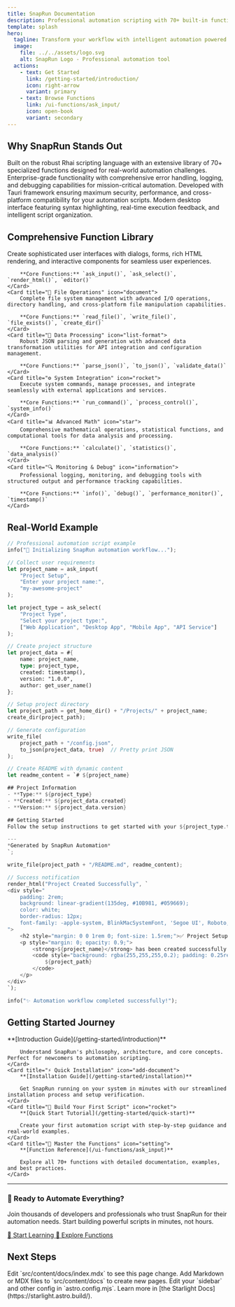 ```yaml
---
title: SnapRun Documentation
description: Professional automation scripting with 70+ built-in functions - Your ultimate productivity companion
template: splash
hero:
  tagline: Transform your workflow with intelligent automation powered by 70+ specialized functions
  image:
    file: ../../assets/logo.svg
    alt: SnapRun Logo - Professional automation tool
  actions:
    - text: Get Started
      link: /getting-started/introduction/
      icon: right-arrow
      variant: primary
    - text: Browse Functions
      link: /ui-functions/ask_input/
      icon: open-book
      variant: secondary
---
```



## Why SnapRun Stands Out

<CardGrid stagger>
	<Card title="🚀 Powerful & Intuitive" icon="rocket">
		Built on the robust Rhai scripting language with an extensive library of 70+ specialized functions designed for real-world automation challenges.
	</Card>
	<Card title="🎯 Production Ready" icon="approve-check">
		Enterprise-grade functionality with comprehensive error handling, logging, and debugging capabilities for mission-critical automation.
	</Card>
	<Card title="🛡️ Secure by Design" icon="shield">
		Developed with Tauri framework ensuring maximum security, performance, and cross-platform compatibility for your automation scripts.
	</Card>
	<Card title="⚡ Developer Friendly" icon="setting">
		Modern desktop interface featuring syntax highlighting, real-time execution feedback, and intelligent script organization.
	</Card>
</CardGrid>

## Comprehensive Function Library

<CardGrid>
	<Card title="💬 Interactive UI" icon="comment">
		Create sophisticated user interfaces with dialogs, forms, rich HTML rendering, and interactive components for seamless user experiences.
		
		**Core Functions:** `ask_input()`, `ask_select()`, `render_html()`, `editor()`
	</Card>
	<Card title="📁 File Operations" icon="document">
		Complete file system management with advanced I/O operations, directory handling, and cross-platform file manipulation capabilities.
		
		**Core Functions:** `read_file()`, `write_file()`, `file_exists()`, `create_dir()`
	</Card>
	<Card title="🔄 Data Processing" icon="list-format">
		Robust JSON parsing and generation with advanced data transformation utilities for API integration and configuration management.
		
		**Core Functions:** `parse_json()`, `to_json()`, `validate_data()`
	</Card>
	<Card title="⚙️ System Integration" icon="rocket">
		Execute system commands, manage processes, and integrate seamlessly with external applications and services.
		
		**Core Functions:** `run_command()`, `process_control()`, `system_info()`
	</Card>
	<Card title="📊 Advanced Math" icon="star">
		Comprehensive mathematical operations, statistical functions, and computational tools for data analysis and processing.
		
		**Core Functions:** `calculate()`, `statistics()`, `data_analysis()`
	</Card>
	<Card title="🔍 Monitoring & Debug" icon="information">
		Professional logging, monitoring, and debugging tools with structured output and performance tracking capabilities.
		
		**Core Functions:** `info()`, `debug()`, `performance_monitor()`, `timestamp()`
	</Card>
</CardGrid>

## Real-World Example

```rust
// Professional automation script example
info("🚀 Initializing SnapRun automation workflow...");

// Collect user requirements
let project_name = ask_input(
    "Project Setup", 
    "Enter your project name:",
    "my-awesome-project"
);

let project_type = ask_select(
    "Project Type",
    "Select your project type:",
    ["Web Application", "Desktop App", "Mobile App", "API Service"]
);

// Create project structure
let project_data = #{
    name: project_name,
    type: project_type,
    created: timestamp(),
    version: "1.0.0",
    author: get_user_name()
};

// Setup project directory
let project_path = get_home_dir() + "/Projects/" + project_name;
create_dir(project_path);

// Generate configuration
write_file(
    project_path + "/config.json", 
    to_json(project_data, true)  // Pretty print JSON
);

// Create README with dynamic content
let readme_content = `# ${project_name}

## Project Information
- **Type:** ${project_type}
- **Created:** ${project_data.created}
- **Version:** ${project_data.version}

## Getting Started
Follow the setup instructions to get started with your ${project_type.to_lower()}.

---
*Generated by SnapRun Automation*
`;

write_file(project_path + "/README.md", readme_content);

// Success notification
render_html("Project Created Successfully", `
<div style="
    padding: 2rem;
    background: linear-gradient(135deg, #10B981, #059669);
    color: white;
    border-radius: 12px;
    font-family: -apple-system, BlinkMacSystemFont, 'Segoe UI', Roboto, sans-serif;
">
    <h2 style="margin: 0 0 1rem 0; font-size: 1.5rem;">✅ Project Setup Complete!</h2>
    <p style="margin: 0; opacity: 0.9;">
        <strong>${project_name}</strong> has been created successfully at:<br>
        <code style="background: rgba(255,255,255,0.2); padding: 0.25rem 0.5rem; border-radius: 4px;">
            ${project_path}
        </code>
    </p>
</div>
`);

info("✨ Automation workflow completed successfully!");
```

## Getting Started Journey

<CardGrid stagger>
	<Card title="📚 Learn the Basics" icon="open-book">
		**[Introduction Guide](/getting-started/introduction)**
		
		Understand SnapRun's philosophy, architecture, and core concepts. Perfect for newcomers to automation scripting.
	</Card>
	<Card title="⚡ Quick Installation" icon="add-document">
		**[Installation Guide](/getting-started/installation)**
		
		Get SnapRun running on your system in minutes with our streamlined installation process and setup verification.
	</Card>
	<Card title="🚀 Build Your First Script" icon="rocket">
		**[Quick Start Tutorial](/getting-started/quick-start)**
		
		Create your first automation script with step-by-step guidance and real-world examples.
	</Card>
	<Card title="🔧 Master the Functions" icon="setting">
		**[Function Reference](/ui-functions/ask_input)**
		
		Explore all 70+ functions with detailed documentation, examples, and best practices.
	</Card>
</CardGrid>

---

<div className="cta-section">
  <div className="cta-background"></div>
  <div className="cta-content">
    <h3 className="cta-title">🚀 Ready to Automate Everything?</h3>
    <p className="cta-description">
      Join thousands of developers and professionals who trust SnapRun for their automation needs. Start building powerful scripts in minutes, not hours.
    </p>
    <div className="cta-buttons">
      <a href="/getting-started/introduction/" className="cta-btn-primary">
        📖 Start Learning
      </a>
      <a href="/ui-functions/ask_input/" className="cta-btn-secondary">
        🔧 Explore Functions
      </a>
    </div>
  </div>
</div>

## Next Steps

<CardGrid stagger>
	<Card title="Update content" icon="pencil">
		Edit `src/content/docs/index.mdx` to see this page change.
	</Card>
	<Card title="Add new content" icon="add-document">
		Add Markdown or MDX files to `src/content/docs` to create new pages.
	</Card>
	<Card title="Configure your site" icon="setting">
		Edit your `sidebar` and other config in `astro.config.mjs`.
	</Card>
	<Card title="Read the docs" icon="open-book">
		Learn more in [the Starlight Docs](https://starlight.astro.build/).
	</Card>
</CardGrid>
